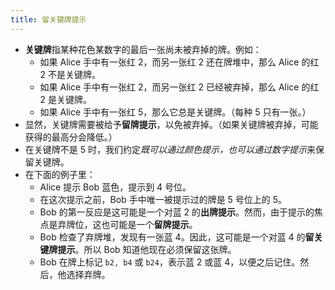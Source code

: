 ```yaml
---
title: 留关键牌提示
---
```



<BeginnersGuideProgress id="critical-save" />

- **关键牌**指某种花色某数字的最后一张尚未被弃掉的牌。例如：
  - 如果 Alice 手中有一张红 2，而另一张红 2 还在牌堆中，那么 Alice 的红 2 不是关键牌。
  - 如果 Alice 手中有一张红 2，而另一张红 2 已经被弃掉，那么 Alice 的红 2 是关键牌。
  - 如果 Alice 手中有一张红 5，那么它总是关键牌。（每种 5 只有一张。）
- 显然，关键牌需要被给予**留牌提示**，以免被弃掉。（如果关键牌被弃掉，可能获得的最高分会降低。）
- 在关键牌不是 5 时，我们约定<Em>既可以通过颜色提示，也可以通过数字提示</Em>来保留关键牌。
- 在下面的例子里：
  - Alice 提示 Bob 蓝色，提示到 4 号位。
  - 在这次提示之前，Bob 手中唯一被提示过的牌是 5 号位上的 5。
  - Bob 的第一反应是这可能是一个对蓝 2 的**出牌提示**。然而，由于提示的焦点是弃牌位，这也可能是一个**留牌提示**。
  - Bob 检查了弃牌堆，发现有一张蓝 4。因此，这可能是一个对蓝 4 的**留关键牌提示**。所以 Bob 知道他现在必须保留这张牌。
  - Bob 在牌上标记 `b2, b4` 或 `b24`，表示蓝 2 或蓝 4，以便之后记住。然后，他选择弃牌。

<CriticalSave />
